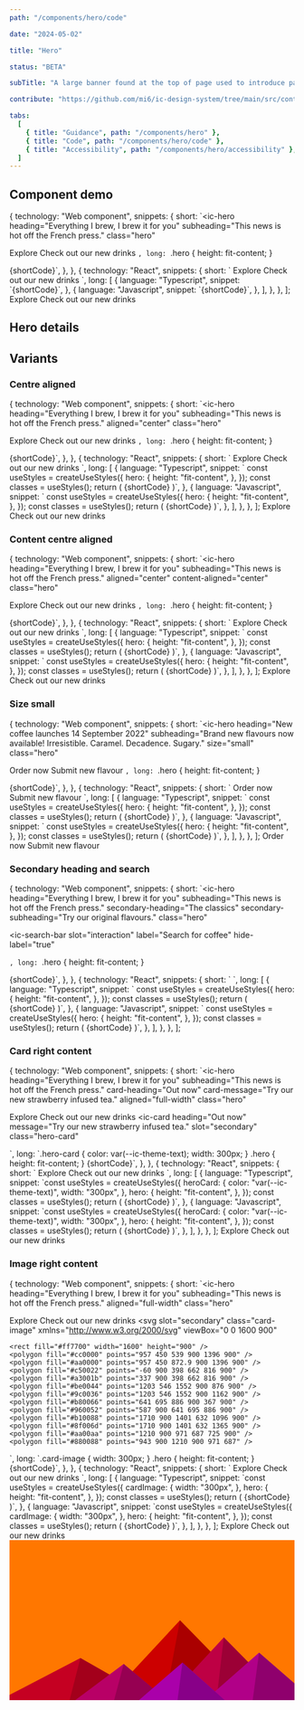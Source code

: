 ```yaml
---
path: "/components/hero/code"

date: "2024-05-02"

title: "Hero"

status: "BETA"

subTitle: "A large banner found at the top of page used to introduce page content, provide key actions and add personality."

contribute: "https://github.com/mi6/ic-design-system/tree/main/src/content/structured/components/hero"

tabs:
  [
    { title: "Guidance", path: "/components/hero" },
    { title: "Code", path: "/components/hero/code" },
    { title: "Accessibility", path: "/components/hero/accessibility" },
  ]
---
```



## Component demo

  {
    technology: "Web component",
    snippets: {
      short: `<ic-hero
  heading="Everything I brew, I brew it for you"
  subheading="This news is hot off the French press."
  class="hero"
>
  <ic-button variant="primary" slot="interaction">Explore</ic-button>
  <ic-button variant="secondary" slot="interaction">
    Check out our new drinks
  </ic-button>
</ic-hero>`,
      long: `.hero {
      height: fit-content;
    }
  </style>
  <body>
    {shortCode}`,
    },
  },
  {
    technology: "React",
    snippets: {
      short: `<IcHero
  heading="Everything I brew, I brew it for you"
  subheading="This news is hot off the French press."
>
  <IcButton variant="primary" slot="interaction">
    Explore
  </IcButton>
  <IcButton variant="secondary" slot="interaction">
    Check out our new drinks
  </IcButton>
</IcHero>`,
      long: [
        {
          language: "Typescript",
          snippet: `{shortCode}`,
        },
        {
          language: "Javascript",
          snippet: `{shortCode}`,
        },
      ],
    },
  },
];

<ComponentPreview snippets={snippets}>
  <IcHero
    heading="Everything I brew, I brew it for you"
    subheading="This news is hot off the French press."
  >
    <IcButton variant="primary" slot="interaction">
      Explore
    </IcButton>
    <IcButton variant="secondary" slot="interaction">
      Check out our new drinks
    </IcButton>
  </IcHero>
</ComponentPreview>

## Hero details

<ComponentDetails component="ic-hero" />

## Variants

### Centre aligned

  {
    technology: "Web component",
    snippets: {
      short: `<ic-hero
  heading="Everything I brew, I brew it for you"
  subheading="This news is hot off the French press."
  aligned="center"
  class="hero"
>
  <ic-button variant="primary" slot="interaction">Explore</ic-button>
  <ic-button variant="secondary" slot="interaction">
    Check out our new drinks
  </ic-button>
</ic-hero>`,
      long: `.hero {
      height: fit-content;
    }
  </style>
  <body>
    {shortCode}`,
    },
  },
  {
    technology: "React",
    snippets: {
      short: `<IcHero
  heading="Everything I brew, I brew it for you"
  subheading="This news is hot off the French press."
  aligned="center"
  class={classes.hero}
>
  <IcButton variant="primary" slot="interaction">
    Explore
  </IcButton>
  <IcButton variant="secondary" slot="interaction">
    Check out our new drinks
  </IcButton>
</IcHero>`,
      long: [
        {
          language: "Typescript",
          snippet: `  const useStyles = createUseStyles({
    hero: {
      height: "fit-content",
    },
  });
  const classes = useStyles();
  return (
    {shortCode}
  )`,
        },
        {
          language: "Javascript",
          snippet: `  const useStyles = createUseStyles({
    hero: {
      height: "fit-content",
    },
  });
  const classes = useStyles();
  return (
    {shortCode}
  )`,
        },
      ],
    },
  },
];

<ComponentPreview snippets={snippetsCentre}>
  <IcHero
    aligned="center"
    heading="Everything I brew, I brew it for you"
    subheading="This news is hot off the French press."
  >
    <IcButton variant="primary" slot="interaction">
      Explore
    </IcButton>
    <IcButton variant="secondary" slot="interaction">
      Check out our new drinks
    </IcButton>
  </IcHero>
</ComponentPreview>

### Content centre aligned

  {
    technology: "Web component",
    snippets: {
      short: `<ic-hero
  heading="Everything I brew, I brew it for you"
  subheading="This news is hot off the French press."
  aligned="center"
  content-aligned="center"
  class="hero"
>
  <ic-button variant="primary" slot="interaction">Explore</ic-button>
  <ic-button variant="secondary" slot="interaction">
    Check out our new drinks
  </ic-button>
</ic-hero>`,
      long: `.hero {
      height: fit-content;
    }
  </style>
  <body>
    {shortCode}`,
    },
  },
  {
    technology: "React",
    snippets: {
      short: `<IcHero
  heading="Everything I brew, I brew it for you"
  subheading="This news is hot off the French press."
  aligned="center"
  contentAligned="center"
  class={classes.hero}
>
  <IcButton variant="primary" slot="interaction">
    Explore
  </IcButton>
  <IcButton variant="secondary" slot="interaction">
    Check out our new drinks
  </IcButton>
</IcHero>`,
      long: [
        {
          language: "Typescript",
          snippet: `  const useStyles = createUseStyles({
    hero: {
      height: "fit-content",
    },
  });
  const classes = useStyles();
  return (
    {shortCode}
  )`,
        },
        {
          language: "Javascript",
          snippet: `  const useStyles = createUseStyles({
    hero: {
      height: "fit-content",
    },
  });
  const classes = useStyles();
  return (
    {shortCode}
  )`,
        },
      ],
    },
  },
];

<ComponentPreview snippets={snippetsContentCentre}>
  <IcHero
    heading="Everything I brew, I brew it for you"
    subheading="This news is hot off the French press."
    aligned="center"
    contentAligned="center"
  >
    <IcButton variant="primary" slot="interaction">
      Explore
    </IcButton>
    <IcButton variant="secondary" slot="interaction">
      Check out our new drinks
    </IcButton>
  </IcHero>
</ComponentPreview>

### Size small

  {
    technology: "Web component",
    snippets: {
      short: `<ic-hero
  heading="New coffee launches 14 September 2022"
  subheading="Brand new flavours now available! Irresistible. Caramel. Decadence. Sugary."
  size="small"
  class="hero"
>
  <ic-button variant="primary" slot="interaction" size="small">Order now</ic-button>
  <ic-button variant="secondary" slot="interaction" size="small">Submit new flavour</ic-button>
</ic-hero>`,
      long: `.hero {
      height: fit-content;
    }
  </style>
  <body>
    {shortCode}`,
    },
  },
  {
    technology: "React",
    snippets: {
      short: `<IcHero
  heading="New coffee launches 14 September 2022"
  subheading="Brand new flavours now available! Irresistible. Caramel. Decadence. Sugary."
  size="small"
  class={classes.hero}
>
  <IcButton variant="primary" slot="interaction" size="small">
    Order now
  </IcButton>
  <IcButton variant="secondary" slot="interaction" size="small">
    Submit new flavour
  </IcButton>
</IcHero>`,
      long: [
        {
          language: "Typescript",
          snippet: `  const useStyles = createUseStyles({
    hero: {
      height: "fit-content",
    },
  });
  const classes = useStyles();
  return (
    {shortCode}
  )`,
        },
        {
          language: "Javascript",
          snippet: `  const useStyles = createUseStyles({
    hero: {
      height: "fit-content",
    },
  });
  const classes = useStyles();
  return (
    {shortCode}
  )`,
        },
      ],
    },
  },
];

<ComponentPreview snippets={snippetsSmall}>
  <IcHero
    heading="New coffee launches 14 September 2022"
    subheading="Brand new flavours now available! Irresistible. Caramel. Decadence. Sugary."
    size="small"
  >
    <IcButton variant="primary" slot="interaction" size="small">
      Order now
    </IcButton>
    <IcButton variant="secondary" slot="interaction" size="small">
      Submit new flavour
    </IcButton>
  </IcHero>
</ComponentPreview>

### Secondary heading and search

  {
    technology: "Web component",
    snippets: {
      short: `<ic-hero
  heading="Everything I brew, I brew it for you"
  subheading="This news is hot off the French press."
  secondary-heading="The classics"
  secondary-subheading="Try our original flavours."
  class="hero"
>
  <ic-search-bar
    slot="interaction"
    label="Search for coffee"
    hide-label="true"
  ></ic-search-bar>
</ic-hero>`,
      long: `.hero {
      height: fit-content;
    }
  </style>
  <body>
    {shortCode}`,
    },
  },
  {
    technology: "React",
    snippets: {
      short: `<IcHero
  heading="Everything I brew, I brew it for you"
  subheading="This news is hot off the French press."
  secondaryHeading="The classics" 
  secondarySubheading="Try our original flavours."
  class={classes.hero}
>
  <IcSearchBar slot="interaction" label="Search for coffee" hideLabel/>
</IcHero>`,
      long: [
        {
          language: "Typescript",
          snippet: `  const useStyles = createUseStyles({
    hero: {
      height: "fit-content",
    },
  });
  const classes = useStyles();
  return (
    {shortCode}
  )`,
        },
        {
          language: "Javascript",
          snippet: `  const useStyles = createUseStyles({
    hero: {
      height: "fit-content",
    },
  });
  const classes = useStyles();
  return (
    {shortCode}
  )`,
        },
      ],
    },
  },
];

<ComponentPreview snippets={snippetsSecondHeadingSearch}>
  <IcHero
    heading="Everything I brew, I brew it for you"
    subheading="This news is hot off the French press."
    secondaryHeading="The classics"
    secondarySubheading="Try our original flavours."
  >
    <IcSearchBar slot="interaction" label="Search for coffee" hideLabel />
  </IcHero>
</ComponentPreview>

### Card right content

  {
    technology: "Web component",
    snippets: {
      short: `<ic-hero 
  heading="Everything I brew, I brew it for you" 
  subheading="This news is hot off the French press." 
  card-heading="Out now" 
  card-message="Try our new strawberry infused tea." 
  aligned="full-width"
  class="hero"
>
  <ic-button variant="primary" slot="interaction">Explore</ic-button>
  <ic-button variant="secondary" slot="interaction">Check out our new drinks</ic-button>
  <ic-card
    heading="Out now"
    message="Try our new strawberry infused tea."
    slot="secondary"
    class="hero-card"
  ></ic-card>
</ic-hero>
  `,
      long: `.hero-card {
      color: var(--ic-theme-text);
      width: 300px;
    }
    .hero {
      height: fit-content;
    }
  </style>
  <body>
    {shortCode}`,
    },
  },
  {
    technology: "React",
    snippets: {
      short: `<IcHero 
  heading="Everything I brew, I brew it for you" 
  subheading="This news is hot off the French press." 
  cardHeading="Out now" 
  cardMessage="Try our new strawberry infused tea." 
  aligned="full-width"
  class={classes.hero}
>
  <IcButton variant="primary" slot="interaction">Explore</IcButton>
  <IcButton variant="secondary" slot="interaction">Check out our new drinks</IcButton>
  <IcCard
    heading="Out now"
    message="Try our new strawberry infused tea."
    slot="secondary"
    className={classes.heroCard}
  />
</IcHero>`,
      long: [
        {
          language: "Typescript",
          snippet: `const useStyles = createUseStyles({
  heroCard: {
    color: "var(--ic-theme-text)",
    width: "300px",
  },
  hero: {
    height: "fit-content",
  },
});
const classes = useStyles();
return (
  {shortCode}
)`,
        },
        {
          language: "Javascript",
          snippet: `const useStyles = createUseStyles({
  heroCard: {
    color: "var(--ic-theme-text)",
    width: "300px",
  },
  hero: {
    height: "fit-content",
  },
});
const classes = useStyles();
return (
  {shortCode}
)`,
        },
      ],
    },
  },
];

<ComponentPreview snippets={snippetsCard}>
  <IcHero
    heading="Everything I brew, I brew it for you"
    subheading="This news is hot off the French press."
    cardHeading="Out now"
    cardMessage="Try our new strawberry infused tea."
    aligned="full-width"
  >
    <IcButton variant="primary" slot="interaction">
      Explore
    </IcButton>
    <IcButton variant="secondary" slot="interaction">
      Check out our new drinks
    </IcButton>
    <IcCard
      heading="Out now"
      message="Try our new strawberry infused tea."
      slot="secondary"
      class="hero-card"
      style={{
        color: "var--ic-theme-text",
        width: "300px",
      }}
    />
  </IcHero>
</ComponentPreview>

### Image right content

  {
    technology: "Web component",
    snippets: {
      short: `<ic-hero
  heading="Everything I brew, I brew it for you"
  subheading="This news is hot off the French press."
  aligned="full-width"
  class="hero"
>
  <ic-button variant="primary" slot="interaction">Explore</ic-button>
  <ic-button variant="secondary" slot="interaction">Check out our new drinks</ic-button>
  <svg
    slot="secondary"
    class="card-image"
    xmlns="http://www.w3.org/2000/svg"
    viewBox="0 0 1600 900"
  >
    <rect fill="#ff7700" width="1600" height="900" />
    <polygon fill="#cc0000" points="957 450 539 900 1396 900" />
    <polygon fill="#aa0000" points="957 450 872.9 900 1396 900" />
    <polygon fill="#c50022" points="-60 900 398 662 816 900" />
    <polygon fill="#a3001b" points="337 900 398 662 816 900" />
    <polygon fill="#be0044" points="1203 546 1552 900 876 900" />
    <polygon fill="#9c0036" points="1203 546 1552 900 1162 900" />
    <polygon fill="#b80066" points="641 695 886 900 367 900" />
    <polygon fill="#960052" points="587 900 641 695 886 900" />
    <polygon fill="#b10088" points="1710 900 1401 632 1096 900" />
    <polygon fill="#8f006d" points="1710 900 1401 632 1365 900" />
    <polygon fill="#aa00aa" points="1210 900 971 687 725 900" />
    <polygon fill="#880088" points="943 900 1210 900 971 687" />
  </svg>
</ic-hero>`,
      long: `.card-image {
  width: 300px;
}
.hero {
  height: fit-content;
}
</style>
<body>
  {shortCode}`,
    },
  },
  {
    technology: "React",
    snippets: {
      short: `<IcHero
    heading="Everything I brew, I brew it for you"
    subheading="This news is hot off the French press."
    aligned="full-width"
    class={classes.hero}
  >
    <IcButton variant="primary" slot="interaction">Explore</IcButton>
    <IcButton variant="secondary" slot="interaction">Check out our new drinks</IcButton>
    <SlottedSVG
      slot="secondary"
      className={classes.cardImage}
      xmlns="http://www.w3.org/2000/svg"
      viewBox="0 0 1600 900"
    >
      <rect fill="#ff7700" width="1600" height="900" />
      <polygon fill="#cc0000" points="957 450 539 900 1396 900" />
      <polygon fill="#aa0000" points="957 450 872.9 900 1396 900" />
      <polygon fill="#c50022" points="-60 900 398 662 816 900" />
      <polygon fill="#a3001b" points="337 900 398 662 816 900" />
      <polygon fill="#be0044" points="1203 546 1552 900 876 900" />
      <polygon fill="#9c0036" points="1203 546 1552 900 1162 900" />
      <polygon fill="#b80066" points="641 695 886 900 367 900" />
      <polygon fill="#960052" points="587 900 641 695 886 900" />
      <polygon fill="#b10088" points="1710 900 1401 632 1096 900" />
      <polygon fill="#8f006d" points="1710 900 1401 632 1365 900" />
      <polygon fill="#aa00aa" points="1210 900 971 687 725 900" />
      <polygon fill="#880088" points="943 900 1210 900 971 687" />
    </SlottedSVG>
  </IcHero>`,
      long: [
        {
          language: "Typescript",
          snippet: `const useStyles = createUseStyles({
  cardImage: {
    width: "300px",
  },
  hero: {
    height: "fit-content",
  },
});
const classes = useStyles();
return (
  {shortCode}
)`,
        },
        {
          language: "Javascript",
          snippet: `const useStyles = createUseStyles({
  cardImage: {
    width: "300px",
  },
  hero: {
    height: "fit-content",
  },
});
const classes = useStyles();
return (
  {shortCode}
)`,
        },
      ],
    },
  },
];

<ComponentPreview snippets={snippetsImage}>
  <IcHero
    heading="Everything I brew, I brew it for you"
    subheading="This news is hot off the French press."
    aligned="full-width"
  >
    <IcButton variant="primary" slot="interaction">
      Explore
    </IcButton>
    <IcButton variant="secondary" slot="interaction">
      Check out our new drinks
    </IcButton>
    <svg
      slot="secondary"
      style={{
        width: "300px",
      }}
      xmlns="http://www.w3.org/2000/svg"
      viewBox="0 0 1600 900"
    >
      <rect fill="#ff7700" width="1600" height="900" />
      <polygon fill="#cc0000" points="957 450 539 900 1396 900" />
      <polygon fill="#aa0000" points="957 450 872.9 900 1396 900" />
      <polygon fill="#c50022" points="-60 900 398 662 816 900" />
      <polygon fill="#a3001b" points="337 900 398 662 816 900" />
      <polygon fill="#be0044" points="1203 546 1552 900 876 900" />
      <polygon fill="#9c0036" points="1203 546 1552 900 1162 900" />
      <polygon fill="#b80066" points="641 695 886 900 367 900" />
      <polygon fill="#960052" points="587 900 641 695 886 900" />
      <polygon fill="#b10088" points="1710 900 1401 632 1096 900" />
      <polygon fill="#8f006d" points="1710 900 1401 632 1365 900" />
      <polygon fill="#aa00aa" points="1210 900 971 687 725 900" />
      <polygon fill="#880088" points="943 900 1210 900 971 687" />
    </svg>
  </IcHero>
</ComponentPreview>
